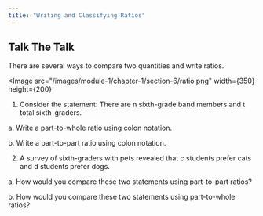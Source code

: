 ```yaml
---
title: "Writing and Classifying Ratios"
---
```


## Talk The Talk

There are several ways to compare two quantities and write ratios.

<Image 
    src="/images/module-1/chapter-1/section-6/ratio.png"
    width={350}
    height={200}
></Image>

1. Consider the statement: There are n sixth-grade band members and t total
sixth-graders.

a. Write a part-to-whole ratio using colon notation.
<QuestionInputProps />

b. Write a part-to-part ratio using colon notation.


2. A survey of sixth-graders with pets revealed that c students prefer cats and d students prefer dogs.

a. How would you compare these two statements using part-to-part ratios?
<QuestionInputProps />

b. How would you compare these two statements using part-to-whole ratios?
<QuestionInputProps />